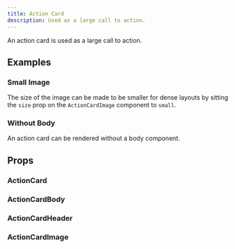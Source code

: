 ```yaml
---
title: Action Card
description: Used as a large call to action.
---
```


An action card is used as a large call to action.

<Demo fileName="action-card.tsx" />

## Examples

### Small Image

The size of the image can be made to be smaller for dense layouts by sitting the `size` prop on the
`ActionCardImage` component to `small`.

<Demo fileName="action-card-small.tsx" />

### Without Body

An action card can be rendered without a body component.

<Demo fileName="action-card-no-body.tsx" />

## Props

### ActionCard

<PropsTable component="ActionCard" />

### ActionCardBody

<PropsTable component="ActionCardBody" />

### ActionCardHeader

<PropsTable component="ActionCardHeader" />

### ActionCardImage

<PropsTable component="ActionCardImage" />
